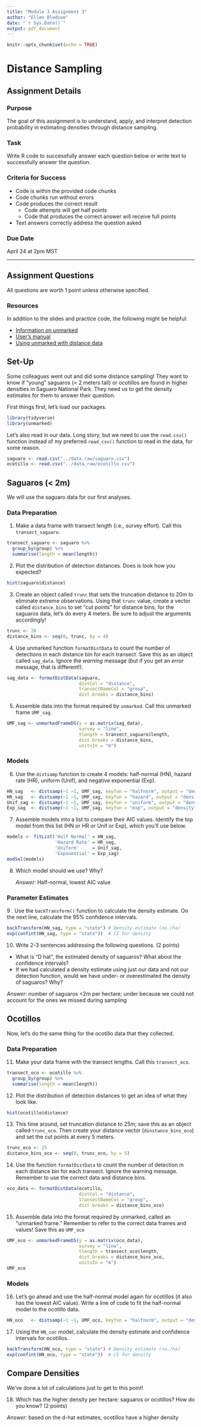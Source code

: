 ```yaml
---
title: "Module 3 Assignment 3"
author: "Ellen Bledsoe"
date: "`r Sys.Date()`"
output: pdf_document
---
```


```r
knitr::opts_chunk$set(echo = TRUE)
```
# Distance Sampling

## Assignment Details

### Purpose

The goal of this assignment is to understand, apply, and interpret detection probability in estimating densities through distance sampling.

### Task

Write R code to successfully answer each question below or write text to successfully answer the question.

### Criteria for Success

-   Code is within the provided code chunks
-   Code chunks run without errors
-   Code produces the correct result
    -   Code attempts will get half points
    -   Code that produces the correct answer will receive full points
-   Text answers correctly address the question asked

### Due Date

April 24 at 2pm MST

------------------------------------------------------------------------

## Assignment Questions

All questions are worth 1 point unless otherwise specified.

### Resources

In addition to the slides and practice code, the following might be helpful:

-   [Information on unmarked](http://cran.r-project.org/web/packages/unmarked/index.html)
-   [User's manual](https://cran.r-project.org/web/packages/unmarked/unmarked.pdf)
-   [Using unmarked with distance data](https://cran.r-project.org/web/packages/unmarked/vignettes/distsamp.pdf)

## Set-Up

Some colleagues went out and did some distance sampling! They want to know if "young" saguaros (\< 2 meters tall) or ocotillos are found in higher densities in Saguaro National Park. They need us to get the density estimates for them to answer their question.

First things first, let's load our packages.

```r
library(tidyverse)
library(unmarked)
```

Let's also read in our data. Long story, but we need to use the `read.csv()` function instead of my preferred `read_csv()` function to read in the data, for some reason.

```r
saguaro <- read.csv("../data_raw/saguaro.csv")
ocotillo <- read.csv("../data_raw/ocotillo.csv")
```

## Saguaros (\< 2m)

We will use the saguaro data for our first analyses.

### Data Preparation

1.  Make a data frame with transect length (i.e., survey effort). Call this `transect_saguaro`.

```r
transect_saguaro <- saguaro %>% 
  group_by(group) %>% 
  summarise(length = mean(length))
```

2.  Plot the distribution of detection distances. Does is look how you expected?

```r
hist(saguaro$distance) 
```

3.  Create an object called `trunc` that sets the truncation distance to 20m to eliminate extreme observations. Using that `trunc` value, create a vector called `distance_bins` to set "cut points" for distance bins; for the saguaros data, let's do every 4 meters. Be sure to adjust the arguments accordingly!

```r
trunc <- 20
distance_bins <- seq(0, trunc, by = 4) 
```

4.  Use unmarked function `formatDistData` to count the number of detections in each distance bin for each transect. Save this as an object called `sag_data`. Ignore the *warning* message (but if you get an *error* message, that is different!).

```r
sag_data <- formatDistData(saguaro, 
                           distCol = "distance", 
                           transectNameCol = "group", 
                           dist.breaks = distance_bins)
```

5.  Assemble data into the format required by `unmarked`. Call this unmarked frame `UMF_sag`.

```r
UMF_sag <- unmarkedFrameDS(y = as.matrix(sag_data), 
                           survey = "line",
                           tlength = transect_saguaro$length, 
                           dist.breaks = distance_bins,
                           unitsIn = "m")
```

### Models

6.  Use the `distsamp` function to create 4 models: half-normal (HN), hazard rate (HR), uniform (Unif), and negative exponential (Exp). 

```r
HN_sag   <- distsamp(~1 ~1, UMF_sag, keyfun = "halfnorm", output = "density", unitsOut = "ha")
HR_sag   <- distsamp(~1 ~1, UMF_sag, keyfun = "hazard", output = "density", unitsOut = "ha")
Unif_sag <- distsamp(~1 ~1, UMF_sag, keyfun = "uniform", output = "density", unitsOut = "ha")
Exp_sag  <- distsamp(~1 ~1, UMF_sag, keyfun = "exp", output = "density", unitsOut = "ha")
```

7. Assemble models into a list to compare their AIC values. Identify the top model from this list (HN or HR or Unif or Exp), which you'll use below.

```r
models <- fitList('Half Normal' = HN_sag, 
                  'Hazard Rate' = HR_sag,
                  'Uniform'     = Unif_sag,
                  'Exponential' = Exp_sag)
modSel(models)
```

8. Which model should we use? Why? 

    *Answer:* Half-normal, lowest AIC value

### Parameter Estimates

9 . Use the `backTransform()` function to calculate the density estimate. On the next line, calculate the 95% confidence intervals.

```r
backTransform(HN_sag, type = "state") # Density estimate (no./ha) 
exp(confint(HN_sag, type = "state"))  # CI for density
```

10. Write 2-3 sentences addressing the following questions. (2 points)

-   What is "D hat", the estimated density of saguaros? What about the confidence intervals?
-   If we had calculated a density estimate using just our data and not our detection function, would we have under- or overestimated the density of saguaros? Why?

*Answer:* number of saguaros \<2m per hectare; under because we could not account for the ones we missed during sampling

## Ocotillos

Now, let's do the same thing for the ocotillo data that they collected.

### Data Preparation

11. Make your data frame with the transect lengths. Call this `transect_oco`.

```r
transect_oco <- ocotillo %>% 
  group_by(group) %>% 
  summarise(length = mean(length))
```

12. Plot the distribution of detection distances to get an idea of what they look like.

```r
hist(ocotillo$distance) 
```

13. This time around, set truncation distance to 25m; save this as an object called `trunc_oco`. Then create your distance vector (`dinstance_bins_oco`) and set the cut points at every 5 meters.

```r
trunc_oco <- 25
distance_bins_oco <- seq(0, trunc_oco, by = 5) 
```

14. Use the function `formatDistData` to count the number of detection in each distance bin for each transect. Ignore the warning message. Remember to use the correct data and distance bins.

```r
oco_data <- formatDistData(ocotillo, 
                           distCol = "distance", 
                           transectNameCol = "group", 
                           dist.breaks = distance_bins_oco)
```

15. Assemble data into the format required by unmarked, called an "unmarked frame." Remember to refer to the correct data frames and values! Save this as `UMF_oco`

```r
UMF_oco <- unmarkedFrameDS(y = as.matrix(oco_data), 
                           survey = "line",
                           tlength = transect_oco$length, 
                           dist.breaks = distance_bins_oco,
                           unitsIn = "m")
UMF_oco
```

### Models

16. Let's go ahead and use the half-normal model again for ocotillos (it also has the lowest AIC value). Write a line of code to fit the half-normal model to the ocotillo data.

```r
HN_oco   <- distsamp(~1 ~1, UMF_oco, keyfun = "halfnorm", output = "density", unitsOut = "ha")
```


17. Using the `HN_coc` model, calculate the density estimate and confidence intervals for ocotillos. 

```r
backTransform(HN_oco, type = "state") # Density estimate (no./ha) 
exp(confint(HN_oco, type = "state"))  # CI for density
```

## Compare Densities

We've done a lot of calculations just to get to this point!

18. Which has the higher density per hectare: saguaros or ocotillos? How do you know? (2 points)

*Answer:* based on the d-hat estimates, ocotillos have a higher density
